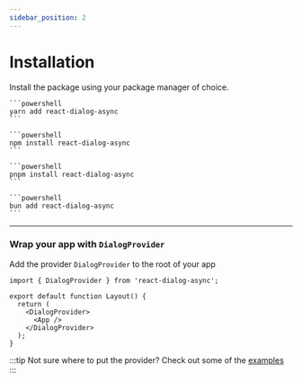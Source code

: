 ```yaml
---
sidebar_position: 2
---
```




# Installation

Install the package using your package manager of choice.

<Tabs>
  <TabItem value="yarn" label="yarn">

    ```powershell
    yarn add react-dialog-async
    ```

  </TabItem>
  <TabItem value="npm" label="npm">

    ```powershell
    npm install react-dialog-async
    ```

  </TabItem>
  <TabItem value="pnpm" label="pnpm">

    ```powershell
    pnpm install react-dialog-async
    ```

  </TabItem>
  <TabItem value="bun" label="bun">

    ```powershell
    bun add react-dialog-async
    ```

  </TabItem>
</Tabs>


---

### Wrap your app with `DialogProvider`

Add the provider `DialogProvider` to the root of your app

``` tsx
import { DialogProvider } from 'react-dialog-async';

export default function Layout() {
  return (
    <DialogProvider>
      <App />
    </DialogProvider>
  );
}
```

:::tip
Not sure where to put the provider? Check out some of the [examples](../category/examples)
:::
